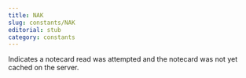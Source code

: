 ```yaml
---
title: NAK
slug: constants/NAK
editorial: stub
category: constants
---
```


<LSLConstant
	name="NAK"
	type="string"
	value="\\
\\\x15\\
"
/>

Indicates a notecard read was attempted and the notecard was not yet cached on the server.
